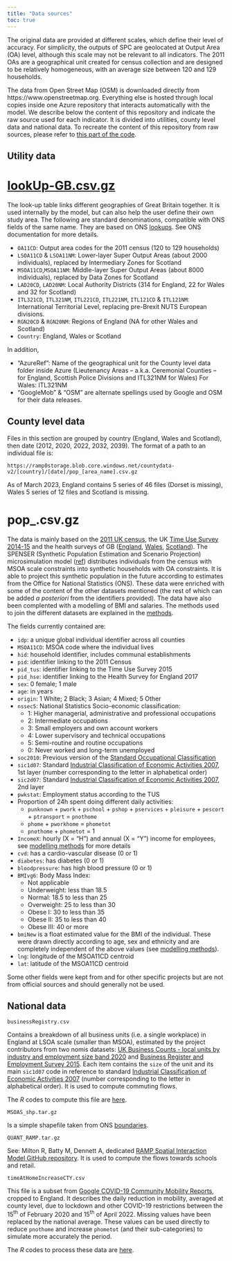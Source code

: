 ```yaml
---
title: "Data sources"
toc: true
---
```


The original data are provided at different scales, which define their level of accuracy. For simplicity, the outputs of SPC are geolocated at Output Area (OA) level, although this scale may not be relevant to all indicators. The 2011 OAs are a geographical unit created for census collection and are designed to be relatively homogeneous, with an average size between 120 and 129 households.

The data from Open Street Map (OSM) is downloaded directly from https://www.openstreetmap.org. Everything else is hosted through local copies inside one Azure repository that interacts automatically with the model. We describe below the content of this repository and indicate the raw source used for each indicator. It is divided into utilities, county level data and national data. To recreate the content of this repository from raw sources, please refer to [this part of the code](https://github.com/alan-turing-institute/uatk-spc/tree/main/scripts/data_prep).

## Utility data

# [lookUp-GB.csv.gz](https://ramp0storage.blob.core.windows.net/referencedata/lookUp-GB.csv.gz)

The look-up table links different geographies of Great Britain together. It is used internally by the model, but can also help the user define their own study area. The following are standard denominations, compatible with ONS fields of the same name. They are based on ONS [lookups](https://geoportal.statistics.gov.uk/). See ONS documentation for more details.

- `OA11CD`: Output area codes for the 2011 census (120 to 129 households)
- `LSOA11CD` & `LSOA11NM`: Lower-layer Super Output Areas (about 2000 individuals), replaced by Intermediary Zones for Scotland
- `MSOA11CD`,`MSOA11NM`: Middle-layer Super Output Areas (about 8000 individuals), replaced by Data Zones for Scotland
- `LAD20CD`, `LAD20NM`: Local Authority Districts (314 for England, 22 for Wales and 32 for Scotland)
- `ITL321CD`, `ITL321NM`, `ITL221CD`, `ITL221NM`, `ITL121CD` & `ITL121NM`: International Territorial Level, replacing pre-Brexit NUTS European divisions.
- `RGN20CD` & `RGN20NM`: Regions of England (NA for other Wales and Scotland)
- `Country`: England, Wales or Scotland

In addition,

- "AzureRef": Name of the geographical unit for the County level data folder inside Azure (Lieutenancy Areas -- a.k.a. Ceremonial Counties -- for England, Scottish Police Divisions and ITL321NM for Wales)
For Wales: ITL321NM
- "GoogleMob" & "OSM" are alternate spellings used by Google and OSM for their data releases.

## County level data

Files in this section are grouped by country (England, Wales and Scotland), then date (2012, 2020, 2022, 2032, 2039). The format of a path to an individual file is:
```
https://ramp0storage.blob.core.windows.net/countydata-v2/[country]/[date]/pop_[area_name].csv.gz
```
As of March 2023, England contains 5 series of 46 files (Dorset is missing), Wales 5 series of 12 files and Scotland is missing.

# pop_<area_name>.csv.gz

The data is mainly based on the [2011 UK census](http://dx.doi.org/10.5257/census/aggregate-2011-1), the UK [Time Use Survey 2014-15](http://dx.doi.org/10.5255/UKDA-SN-8128-1) and the health surveys of GB ([England](http://dx.doi.org/10.5255/UKDA-SN-8488-2), [Wales](http://dx.doi.org/10.5255/UKDA-SN-8090-1), [Scotland](http://dx.doi.org/10.5255/UKDA-SN-8737-1)). The SPENSER (Synthetic Population Estimation and Scenario Projection) microsimulation model ([ref](http://dx.doi.org/10.1111/gean.12320)) distributes individuals from the census with MSOA scale constraints into synthetic households with OA constraints. It is able to project this synthetic population in the future according to estimates from the Office for National Statistics (ONS). These data were enriched with some of the content of the other datasets mentioned (the rest of which can be added _a posteriori_ from the identifiers provided). The data have also been complented with a modelling of BMI and salaries. The methods used to join the different datasets are explained in the [methods](https://alan-turing-institute.github.io/uatk-spc/modelling_methods.html).

The fields currently contained are:

- `idp`: a unique global individual identifier across all counties
- `MSOA11CD`: MSOA code where the individual lives
- `hid`: household identifier, includes communal establishments
- `pid`: identifier linking to the 2011 Census
- `pid_tus`: identifier linking to the Time Use Survey 2015
- `pid_hse`: identifier linking to the Health Survey for England 2017
- `sex`: 0 female; 1 male
- `age`: in years
- `origin`: 1 White; 2 Black; 3 Asian; 4 Mixed; 5 Other
- `nssec5`: National Statistics Socio-economic classification:
  - 1: Higher managerial, administrative and professional occupations
  - 2: Intermediate occupations
  - 3: Small employers and own account workers
  - 4: Lower supervisory and technical occupations
  - 5: Semi-routine and routine occupations
  - 0: Never worked and long-term unemployed
- `soc2010`: Previous version of the [Standard Occupational Classification](https://www.ons.gov.uk/methodology/classificationsandstandards/standardoccupationalclassificationsoc/soc2010)
- `sic1d07`: Standard [Industrial Classification of Economic Activities 2007](https://www.ons.gov.uk/methodology/classificationsandstandards/ukstandardindustrialclassificationofeconomicactivities), 1st layer (number corresponding to the letter in alphabetical order)
- `sic2d07`: Standard [Industrial Classification of Economic Activities 2007](https://www.ons.gov.uk/methodology/classificationsandstandards/ukstandardindustrialclassificationofeconomicactivities), 2nd layer
- `pwkstat`: Employment status according to the TUS
- Proportion of 24h spent doing different daily activities:
  - `punknown` + `pwork` + `pschool` + `pshop` + `pservices` + `pleisure` + `pescort` + `ptransport` = `pnothome`
  - `phome` + `pworkhome` = `phometot`
  - `pnothome` + `phometot` = 1
- `IncomeX`: hourly (X = "H") and annual (X = "Y") income for employees, see [modelling methods](https://alan-turing-institute.github.io/uatk-spc/modelling_methods.html) for more details
- `cvd`: has a cardio-vascular disease (0 or 1)
- `diabetes`: has diabetes (0 or 1)
- `bloodpressure`: has high blood pressure (0 or 1)
- `BMIvg6`: Body Mass Index:
  - Not applicable
  - Underweight: less than 18.5
  - Normal: 18.5 to less than 25
  - Overweight: 25 to less than 30
  - Obese I: 30 to less than 35
  - Obese II: 35 to less than 40
  - Obese III: 40 or more
- `bmiNew` is a float estimated value for the BMI of the individual. These were drawn directly according to age, sex and ethnicity and are completely independent of the above values (see [modelling methods](https://alan-turing-institute.github.io/uatk-spc/modelling_methods.html)).
- `lng`: longitude of the MSOA11CD centroid
- `lat`: latitude of the MSOA11CD centroid

Some other fields were kept from and for other specific projects but are not from official sources and should generally not be used.

## National data

```
businessRegistry.csv
```

Contains a breakdown of all business units (i.e. a single workplace) in England at LSOA scale (smaller than MSOA), estimated by the project contributors from two nomis datasets: [UK Business Counts - local units by industry and employment size band 2020](https://www.nomisweb.co.uk/datasets/idbrlu) and [Business Register and Employment Survey 2015](https://www.nomisweb.co.uk/datasets/newbrespub). Each item contains the `size` of the unit and its main `sic1d07` code in reference to standard [Industrial Classification of Economic Activities 2007](https://www.ons.gov.uk/methodology/classificationsandstandards/ukstandardindustrialclassificationofeconomicactivities) (number corresponding to the letter in alphabetical order). It is used to compute commuting flows.

The <i>R</i> codes to compute this file are [here](https://github.com/alan-turing-institute/uatk-spc/blob/main/scripts/data_prep/createWorkplaceFile.R).

```
MSOAS_shp.tar.gz
```

Is a simple shapefile taken from ONS [boundaries](https://geoportal.statistics.gov.uk/).

```
QUANT_RAMP.tar.gz
```

See: Milton R, Batty M, Dennett A, dedicated [RAMP Spatial Interaction Model GitHub repository](https://github.com/maptube/QUANT_RAMP). It is used to compute the flows towards schools and retail.

```
timeAtHomeIncreaseCTY.csv
```

This file is a subset from [Google COVID-19 Community Mobility Reports](https://www.google.com/covid19/mobility/), cropped to England. It describes the daily reduction in mobility, averaged at county level, due to lockdown and other COVID-19 restrictions between the 15<sup>th</sup> of February 2020 and 15<sup>th</sup> of April 2022. Missing values have been replaced by the national average. These values can be used directly to reduce `pnothome` and increase `phometot` (and their sub-categories) to simulate more accurately the period.

The <i>R</i> codes to process these data are [here](https://github.com/alan-turing-institute/uatk-spc/blob/main/scripts/data_prep/createMobilityFile.R).
